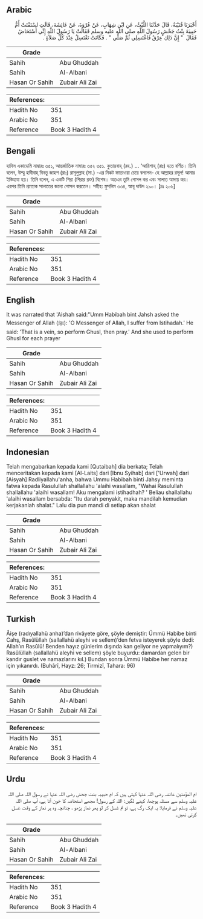 ## Arabic


<div dir="rtl" lang="ar" style={{fontSize:'larger',backgroundColor:'#f8f9fa',padding:20}}>
أَخْبَرَنَا قُتَيْبَةُ، قَالَ حَدَّثَنَا اللَّيْثُ، عَنِ ابْنِ شِهَابٍ، عَنْ عُرْوَةَ، عَنْ عَائِشَةَ، قَالَتِ اسْتَفْتَتْ أُمُّ حَبِيبَةَ بِنْتُ جَحْشٍ رَسُولَ اللَّهِ صلى الله عليه وسلم فَقَالَتْ يَا رَسُولَ اللَّهِ إِنِّي أُسْتَحَاضُ فَقَالَ ‏ "‏ إِنَّ ذَلِكِ عِرْقٌ فَاغْتَسِلِي ثُمَّ صَلِّي ‏"‏ ‏.‏ فَكَانَتْ تَغْتَسِلُ عِنْدَ كُلِّ صَلاَةٍ ‏.‏
</div>
<div style={{backgroundColor:'#f8f9fa',padding:20, marginBottom: 10}}><table> <thead> <tr> <th>Grade</th> <th></th> </tr> </thead> <tbody> <tr><td>Sahih</td><td>Abu Ghuddah</td></tr><tr><td>Sahih</td><td>Al-Albani</td></tr><tr><td>Hasan Or Sahih</td><td>Zubair Ali Zai</td></tr></tbody></table><table> <thead> <tr> <th>References:</th> <th></th> </tr> </thead> <tbody><tr><td>Hadith No</td><td>351</td></tr><tr><td>Arabic No</td><td>351</td></tr><tr><td>Reference</td><td>Book 3 Hadith 4</td></tr></tbody></table></div>

## Bengali


<div dir="ltr" lang="bn" style={{fontSize:'larger',backgroundColor:'#f8f9fa',padding:20}}>
হাদিস একাডেমি নাম্বারঃ ৩৫১, আন্তর্জাতিক নাম্বারঃ ৩৫২ ৩৫১. কুতায়বাহ্ (রহ.) ... ‘আয়িশাহ্ (রাঃ) হতে বর্ণিত। তিনি বলেন, উম্মু হাবীবাহ্ বিনতু জাহশ (রাঃ) রাসূলুল্লাহ (সা.) -এর নিকট ফাতাওয়া চেয়ে বললেন- হে আল্লাহর রসূল! আমার ইস্তিহাযা হয়। তিনি বলেন, এ একটি শিরা (শিরার রক্ত) বিশেষ। অতএব তুমি গোসল কর এবং সালাত আদায় কর। এরপর তিনি প্রত্যেক সালাতের জন্যে গোসল করতেন। সহীহ: মুসলিম ৩৩৪, আবূ দাউদ ২৯০। [দ্রঃ ২০৬]
</div>
<div style={{backgroundColor:'#f8f9fa',padding:20, marginBottom: 10}}><table> <thead> <tr> <th>Grade</th> <th></th> </tr> </thead> <tbody> <tr><td>Sahih</td><td>Abu Ghuddah</td></tr><tr><td>Sahih</td><td>Al-Albani</td></tr><tr><td>Hasan Or Sahih</td><td>Zubair Ali Zai</td></tr></tbody></table><table> <thead> <tr> <th>References:</th> <th></th> </tr> </thead> <tbody><tr><td>Hadith No</td><td>351</td></tr><tr><td>Arabic No</td><td>351</td></tr><tr><td>Reference</td><td>Book 3 Hadith 4</td></tr></tbody></table></div>

## English


<div dir="ltr" lang="en" style={{fontSize:'larger',backgroundColor:'#f8f9fa',padding:20}}>
It was narrated that 'Aishah said:"Umm Habibah bint Jahsh asked the Messenger of Allah (ﷺ): 'O Messenger of Allah, I suffer from Istihadah.' He said: 'That is a vein, so perform Ghusl, then pray.' And she used to perform Ghusl for each prayer
</div>
<div style={{backgroundColor:'#f8f9fa',padding:20, marginBottom: 10}}><table> <thead> <tr> <th>Grade</th> <th></th> </tr> </thead> <tbody> <tr><td>Sahih</td><td>Abu Ghuddah</td></tr><tr><td>Sahih</td><td>Al-Albani</td></tr><tr><td>Hasan Or Sahih</td><td>Zubair Ali Zai</td></tr></tbody></table><table> <thead> <tr> <th>References:</th> <th></th> </tr> </thead> <tbody><tr><td>Hadith No</td><td>351</td></tr><tr><td>Arabic No</td><td>351</td></tr><tr><td>Reference</td><td>Book 3 Hadith 4</td></tr></tbody></table></div>

## Indonesian


<div dir="ltr" lang="id" style={{fontSize:'larger',backgroundColor:'#f8f9fa',padding:20}}>
Telah mengabarkan kepada kami [Qutaibah] dia berkata; Telah menceritakan kepada kami [Al-Laits] dari [Ibnu Syihab] dari ['Urwah] dari [Aisyah] Radliyallahu'anha, bahwa Ummu Habibah binti Jahsy meminta fatwa kepada Rasulullah shallallahu 'alaihi wasallam, "Wahai Rasulullah shallallahu 'alaihi wasallam! Aku mengalami istihadhah? ' Beliau shallallahu 'alaihi wasallam bersabda: "Itu darah penyakit, maka mandilah kemudian kerjakanlah shalat." Lalu dia pun mandi di setiap akan shalat
</div>
<div style={{backgroundColor:'#f8f9fa',padding:20, marginBottom: 10}}><table> <thead> <tr> <th>Grade</th> <th></th> </tr> </thead> <tbody> <tr><td>Sahih</td><td>Abu Ghuddah</td></tr><tr><td>Sahih</td><td>Al-Albani</td></tr><tr><td>Hasan Or Sahih</td><td>Zubair Ali Zai</td></tr></tbody></table><table> <thead> <tr> <th>References:</th> <th></th> </tr> </thead> <tbody><tr><td>Hadith No</td><td>351</td></tr><tr><td>Arabic No</td><td>351</td></tr><tr><td>Reference</td><td>Book 3 Hadith 4</td></tr></tbody></table></div>

## Turkish


<div dir="ltr" lang="tr" style={{fontSize:'larger',backgroundColor:'#f8f9fa',padding:20}}>
Âişe (radıyallahü anha)’dan rivâyete göre, şöyle demiştir: Ümmü Habibe binti Cahş, Rasûlüllah (sallallahü aleyhi ve sellem)’den fetva isteyerek şöyle dedi: Allah’ın Rasûlü! Benden hayız günlerim dışında kan geliyor ne yapmalıyım?) Rasûlüllah (sallallahü aleyhi ve sellem) şöyle buyurdu: damardan gelen bir kandır guslet ve namazlarını kıl.) Bundan sonra Ümmü Habibe her namaz için yıkanırdı. (Buhârî, Hayz: 26; Tirmizî, Tahara: 96)
</div>
<div style={{backgroundColor:'#f8f9fa',padding:20, marginBottom: 10}}><table> <thead> <tr> <th>Grade</th> <th></th> </tr> </thead> <tbody> <tr><td>Sahih</td><td>Abu Ghuddah</td></tr><tr><td>Sahih</td><td>Al-Albani</td></tr><tr><td>Hasan Or Sahih</td><td>Zubair Ali Zai</td></tr></tbody></table><table> <thead> <tr> <th>References:</th> <th></th> </tr> </thead> <tbody><tr><td>Hadith No</td><td>351</td></tr><tr><td>Arabic No</td><td>351</td></tr><tr><td>Reference</td><td>Book 3 Hadith 4</td></tr></tbody></table></div>

## Urdu


<div dir="rtl" lang="ur" style={{fontSize:'larger',backgroundColor:'#f8f9fa',padding:20}}>
ام المؤمنین عائشہ رضی اللہ عنہا کہتی ہیں کہ ام حبیبہ بنت جحش رضی اللہ عنہا نے رسول اللہ صلی اللہ علیہ وسلم سے مسئلہ پوچھا، کہنے لگیں: اللہ کے رسول! مجھے استحاضہ کا خون آتا ہے، آپ صلی اللہ علیہ وسلم نے فرمایا: یہ ایک رگ ہے، تو تم غسل کر لو پھر نماز پڑھو ، چنانچہ وہ ہر نماز کے وقت غسل کرتی تھیں۔
</div>
<div style={{backgroundColor:'#f8f9fa',padding:20, marginBottom: 10}}><table> <thead> <tr> <th>Grade</th> <th></th> </tr> </thead> <tbody> <tr><td>Sahih</td><td>Abu Ghuddah</td></tr><tr><td>Sahih</td><td>Al-Albani</td></tr><tr><td>Hasan Or Sahih</td><td>Zubair Ali Zai</td></tr></tbody></table><table> <thead> <tr> <th>References:</th> <th></th> </tr> </thead> <tbody><tr><td>Hadith No</td><td>351</td></tr><tr><td>Arabic No</td><td>351</td></tr><tr><td>Reference</td><td>Book 3 Hadith 4</td></tr></tbody></table></div>